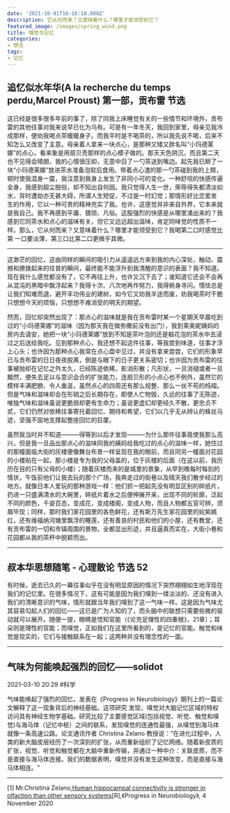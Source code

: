 ```yaml
---
date: '2021-10-01T16:16:18.000Z'
description: 它从何而来？又意味着什么？哪里才能领受到它？
featured_image: /images/spring_wind.png
title: 嗅觉与记忆
categories:
- 想法
tags:
- 记忆
---
```


## 追忆似水年华(A la recherche du temps perdu,Marcel Proust) 第一部，贡布雷 节选


这已经是很多很多年前的事了，除了同我上床睡觉有关的一些情节和环境外，贡布雷的其他往事对我来说早已化为乌有。可是有一年冬天，我回到家里，母亲见我冷 成那样，便劝我喝点茶暖暖身子。而我平时是不喝茶的，所以我先说不喝，后来不知怎么又改变了主意。母亲着人拿来一块点心，是那种又矮又胖名叫“小玛德莱娜”的点心，看来象是用扇贝壳那样的点心模子做的。那天天色阴沉，而且第二天也不见得会晴朗，我的心情很压抑，无意中舀了一勺茶送到嘴边。起先我已掰了一 块“小玛德莱娜”放进茶水准备泡软后食用。带着点心渣的那一勺茶碰到我的上腭，顿时使我混身一震，我注意到我身上发生了非同小可的变化。一种舒坦的快感传遍全身，我感到超尘脱俗，却不知出自何因。我只觉得人生一世，荣辱得失都清淡如水，背时遭劫亦无甚大碍，所谓人生短促，不过是一时幻觉；那情形好比恋爱发 生的作用，它以一种可贵的精神充实了我。也许，这感觉并非来自外界，它本来就是我自己。我不再感到平庸、猥琐、凡俗。这股强烈的快感是从哪里涌出来的？我 感到它同茶水和点心的滋味有关，但它又远远超出滋味，肯定同味觉的性质不一样。那么，它从何而来？又意味着什么？哪里才能领受到它？我喝第二口时感觉比第 一口要淡薄，第三口比第二口更微乎其微。

---

这渺茫的回忆，这由同样的瞬间的吸引力从遥遥远方来到我的内心深处，触动、震撼和撩拨起来的往昔的瞬间，最终能不能浮升到我清醒的意识的表面？我不知道。现在我什么感觉都没有了，它不再往上升，也许又沉下去了；谁知道它还会不会再从混沌的黑暗中飘浮起来？我得十次、八次地再作努力，我得俯身寻问。懦怯总是让我们知难而退，避开丰功伟业的建树，如今它又劝我半途而废，劝我喝茶时干脆只想想今天的烦恼，只想想不难消受的明天的期望。

然而，回忆却突然出现了：那点心的滋味就是我在贡布雷时某一个星期天早晨吃到过的“小玛德莱娜”的滋味（因为那天我在做弥撒前没有出门），我到莱奥妮姨妈的房内去请安，她把一块“小玛德莱娜”放到不知是茶叶泡的还是椴花泡的茶水中去浸过之后送给我吃。见到那种点心，我还想不起这件往事，等我尝到味道，往事才浮上心头；也许因为那种点心我常在点心盘中见过，并没有拿来尝尝，它们的形象早已与贡布雷的日日夜夜脱离，倒是与眼下的日子更关系密切；也许因为贡布雷的往事被抛却在记忆之外太久，已经陈迹依稀，影消形散；凡形状，一旦消褪或者一旦黯然，便失去足以与意识会合的扩张能力，连扇贝形的小点心也不例外，虽然它的模样丰满肥腴、令人垂涎，虽然点心的四周还有那么规整、那么一丝不苟的绉褶。但是气味和滋味却会在形销之后长期存在，即使人亡物毁，久远的往事了无陈迹，唯独气味和滋味虽说更脆弱却更有生命力；虽说更虚幻却更经久不散，更忠贞不贰，它们仍然对依稀往事寄托着回忆、期待和希望，它们以几乎无从辨认的蛛丝马迹，坚强不屈地支撑起整座回忆的巨厦。

虽然我当时并不知道———得等到以后才发现———为什么那件往事竟使我那么高兴，但是我一旦品出那点心的滋味同我的姨妈给我吃过的点心的滋味一样，她住过的那幢面临大街的灰楼便像舞台布景一样呈现在我的眼前，而且同另一幢面对花园的小楼贴在一起，那小楼是专为我的父母盖的，位于灰楼的后面（在这以前，我历历在目的只有父母的小楼）；随着灰楼而来的是城里的景象，从早到晚每时每刻的情状，午饭前他们让我去玩的那个广场，我奔走过的街巷以及晴天我们散步经过的地方。就像日本人爱玩的那种游戏一样：他们抓一把起先没有明显区别的碎纸片，扔进一只盛满清水的大碗里，碎纸片着水之后便伸展开来，出现不同的轮廓，泛起不同的颜色，千姿百态，变成花，变成楼阁，变成人物，而且人物都五官可辨，须眉毕现；同样，那时我们家花园里的各色鲜花，还有斯万先生家花园里的姹紫嫣红，还有维福纳河塘里飘浮的睡莲，还有善良的村民和他们的小屋，还有教堂，还有贡布雷的一切和市镇周围的景物，全都显出形迹，并且逼真而实在，大街小巷和花园都从我的茶杯中脱颖而出。


---

## 叔本华思想随笔 - 心理散论 节选 52

有时候，逝去已久的一幕往事似乎在没有明显原因的情况下突然栩栩如生地浮现在我们的记忆里。在很多情况下，这有可能是因为我们嗅到一缕淡淡的、还没有进入我们的清晰意识的气味，情形就跟当年我们嗅到了这一气味一样。这是因为气味尤其容易勾起人们的回忆——这已是广为人知的了，而头脑中的联想只需要些微的驱动就可以展开。随便一提，眼睛是悟知官能（《论充足理性的四重根》，21章）；耳朵则是理性的官能；而嗅觉，正如我们在这里所看到的，是记忆的官能。触觉和味觉是现实的，它们与接触联系在一起；这两种并没有理念性的一面。  

---

## 气味为何能唤起强烈的回忆——solidot

2021-03-10 20:29 #科学


气味能唤起了强烈的回忆，发表在《Progress in Neurobiology》期刊上的一篇论文解释了这一现象背后的神经基础。这项研究 发现，嗅觉对大脑记忆区域的特权访问具有神经生物学基础。研究比较了主要感觉区域(包括视觉、听觉、触觉和嗅觉)与海马体（记忆中枢）之间的联系，发现嗅觉的连通性最强，从嗅觉到海马体就像一条高速公路。论文通讯作者 Christina Zelano 教授说：“在进化过程中，人类的新大脑皮层经历了一次深刻的扩张，从而重新组织了记忆网络。随着新皮质的扩张，视觉、听觉和触觉都在大脑中重新传输，并通过一种中介：关联皮质，而不是直接与海马体连接。我们的数据表明，嗅觉并没有发生这种改变，而是直接与海马体相连。"


---

[1] Mr.Christina Zelano,[Human hippocampal connectivity is stronger in olfaction than other sensory systems](https://www.sciencedirect.com/science/article/pii/S0301008221000411)[R],《Progress in Neurobiology》, 4 November 2020
